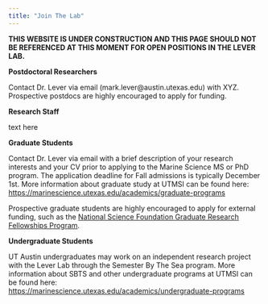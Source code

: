 ```yaml
---
title: "Join The Lab"
---
```


**THIS WEBSITE IS UNDER CONSTRUCTION AND THIS PAGE SHOULD NOT BE REFERENCED AT THIS MOMENT FOR OPEN POSITIONS IN THE LEVER LAB.**

**Postdoctoral Researchers**

Contact Dr. Lever via email (mark.lever\@austin.utexas.edu) with XYZ. Prospective postdocs are highly encouraged to apply for funding.

**Research Staff**

text here

**Graduate Students**

Contact Dr. Lever via email with a brief description of your research interests and your CV prior to applying to the Marine Science MS or PhD program. The application deadline for Fall admissions is typically December 1st. More information about graduate study at UTMSI can be found here: <https://marinescience.utexas.edu/academics/graduate-programs>

Prospective graduate students are highly encouraged to apply for external funding, such as the [National Science Foundation Graduate Research Fellowships Program](https://www.nsfgrfp.org).

**Undergraduate Students**

UT Austin undergraduates may work on an independent research project with the Lever Lab through the Semester By The Sea program. More information about SBTS and other undergraduate programs at UTMSI can be found here: <https://marinescience.utexas.edu/academics/undergraduate-programs>
